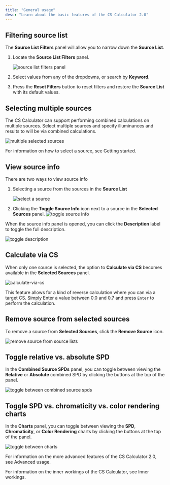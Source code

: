 ```yaml
---
title: "General usage"
desc: "Learn about the basic features of the CS Calculator 2.0"
---
```


## Filtering source list

The **Source List Filters** panel will allow you to narrow down the **Source List**.

1. Locate the **Source List Filters** panel.

   <Img
     src="/img/docs/cscalc/usage/general-usage/source-list-filters.png"
     alt="source list filters panel"
     width={851}
     height={415}
   />

2. Select values from any of the dropdowns, or search by **Keyword**.

3. Press the **Reset Filters** button to reset filters and restore the **Source List** with its default values.

## Selecting multiple sources

The CS Calculator can support performing combined calculations on multiple sources. Select multiple sources and specify illuminances and results to will be via combined calculations.

<Img
  src="/img/docs/cscalc/usage/general-usage/multiple-sources.png"
  alt="multiple selected sources"
  width={855}
  height={323}
/>

For information on how to select a source, see <DocLink href="/cscalc/usage/getting-started">Getting started</DocLink>.

## View source info

There are two ways to view source info

1. Selecting a source from the sources in the **Source List**

   <Img
     src="/img/docs/cscalc/usage/general-usage/select-a-source.jpg"
     alt="select a source"
     width={852}
     height={448}
   />

2. Clicking the **Toggle Source Info** icon next to a source in the **Selected Sources** panel.
   <Img
     src="/img/docs/cscalc/usage/general-usage/toggle-source-info.jpg"
     alt="toggle source info"
     width={853}
     height={150}
   />

When the source info panel is opened, you can click the **Description** label to toggle the full description.

<Img
  src="/img/docs/cscalc/usage/general-usage/toggle-description.jpg"
  alt="toggle description"
  width={807}
  height={877}
/>

## Calculate via CS

When only one source is selected, the option to **Calculate via CS** becomes available in the **Selected Sources** panel. 

<Img
  src="/img/docs/cscalc/usage/general-usage/calculate-via-cs.png"
  alt="calculate-via-cs"
  width={863}
  height={369}
/>

This feature allows for a kind of reverse calculation where you can via a target CS. Simply Enter a value between 0.0 and 0.7 and press `Enter` to perform the calculation.

## Remove source from selected sources

To remove a source from **Selected Sources**, click the **Remove Source** icon.

<Img
  src="/img/docs/cscalc/usage/general-usage/remove-source.png"
  alt="remove source from source lists"
  width={853}
  height={154}
/>

## Toggle relative vs. absolute SPD

In the **Combined Source SPDs** panel, you can toggle between viewing the **Relative** or **Absolute** combined SPD by clicking the buttons at the top of the panel.

<Img
  src="/img/docs/cscalc/usage/general-usage/toggle-between-combined-spds.png"
  alt="toggle between combined source spds"
  width={852}
  height={754}
/>

## Toggle SPD vs. chromaticity vs. color rendering charts

In the **Charts** panel, you can toggle between viewing the **SPD**, **Chromaticity**, or **Color Rendering** charts by clicking the buttons at the top of the panel.

<Img
  src="/img/docs/cscalc/usage/general-usage/toggle-between-charts.png"
  alt="toggle between charts"
  width={855}
  height={726}
/>

For information on the more advanced features of the CS Calculator 2.0, see <DocLink href="/cscalc/usage/advanced-usage">Advanced usage</DocLink>.

For information on the inner workings of the CS Calculator, see <DocLink href="/cscalc/inner-workings">Inner workings</DocLink>.

